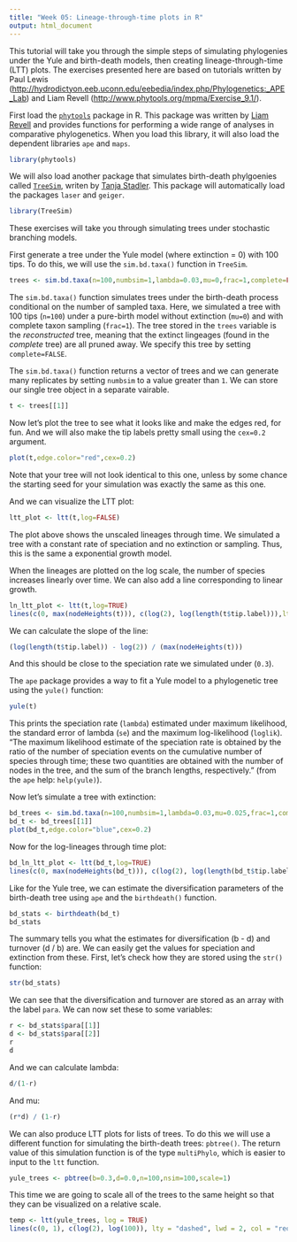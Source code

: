 ```yaml
---
title: "Week 05: Lineage-through-time plots in R"
output: html_document
---
```


This tutorial will take you through the simple steps of simulating phylogenies under the Yule and birth-death models, then creating lineage-through-time (LTT) plots. The exercises presented here are based on tutorials written by Paul Lewis ([http://hydrodictyon.eeb.uconn.edu/eebedia/index.php/Phylogenetics:_APE_Lab](http://hydrodictyon.eeb.uconn.edu/eebedia/index.php/Phylogenetics:_APE_Lab)) and Liam Revell ([http://www.phytools.org/mpma/Exercise_9.1/](http://www.phytools.org/mpma/Exercise_9.1/)).

First load the [`phytools`](http://www.phytools.org/) package in R. This package was written by [Liam Revell](http://blog.phytools.org/) and provides functions for performing a wide range of analyses in comparative phylogenetics. When you load this library, it will also load the dependent libraries `ape` and `maps`.

```r
library(phytools)
```

We will also load another package that simulates birth-death phylgoenies called [`TreeSim`](https://cran.r-project.org/web/packages/TreeSim/index.html), writen by [Tanja Stadler](https://www.bsse.ethz.ch/cevo). This package will automatically load the packages `laser` and `geiger`. 

```r
library(TreeSim)
```

These exercises will take you through simulating trees under stochastic branching models. 

First generate a tree under the Yule model (where extinction = 0) with 100 tips. To do this, we will use the `sim.bd.taxa()` function in `TreeSim`. 

```r
trees <- sim.bd.taxa(n=100,numbsim=1,lambda=0.03,mu=0,frac=1,complete=FALSE)
```

The `sim.bd.taxa()` function simulates trees under the birth-death process conditional on the number of sampled taxa. Here, we simulated a tree with 100 tips (`n=100`) under a pure-birth model without extinction (`mu=0`) and with complete taxon sampling (`frac=1`). The tree stored in the `trees` variable is the _reconstructed_ tree, meaning that the extinct lingeages (found in the _complete_ tree) are all pruned away. We specify this tree by setting `complete=FALSE`. 

The `sim.bd.taxa()` function returns a vector of trees and we can generate many replicates by setting `numbsim` to a value greater than `1`. We can store our single tree object in a separate vairable.

```r
t <- trees[[1]]
```

Now let's plot the tree to see what it looks like and make the edges red, for fun. And we will also make the tip labels pretty small using the `cex=0.2` argument.

```r
plot(t,edge.color="red",cex=0.2)
```

Note that your tree will not look identical to this one, unless by some chance the starting seed for your simulation was exactly the same as this one.

And we can visualize the LTT plot:

```r
ltt_plot <- ltt(t,log=FALSE)
```

The plot above shows the unscaled lineages through time. We simulated a tree with a constant rate of speciation and no extinction or sampling. Thus, this is the same a exponential growth model.

When the lineages are plotted on the log scale, the number of species increases linearly over time. We can also add a line corresponding to linear growth.

```r
ln_ltt_plot <- ltt(t,log=TRUE)
lines(c(0, max(nodeHeights(t))), c(log(2), log(length(t$tip.label))),lty = "dashed", lwd = 2, col = "red")
```


We can calculate the slope of the line:

```r
(log(length(t$tip.label)) - log(2)) / (max(nodeHeights(t)))
```

And this should be close to the speciation rate we simulated under (`0.3`).

The `ape` package provides a way to fit a Yule model to a phylogenetic tree using the `yule()` function:

```r
yule(t)
```

This prints the speciation rate (`lambda`) estimated under maximum likelihood, the standard error of lambda (`se`) and the maximum log-likelihood (`loglik`). "The maximum likelihood estimate of the speciation rate is obtained by the ratio of the number of speciation events on the cumulative number of species through time; these two quantities are obtained with the number of nodes in the tree, and the sum of the branch lengths, respectively." (from the `ape` help: `help(yule)`).

Now let's simulate a tree with extinction:

```r
bd_trees <- sim.bd.taxa(n=100,numbsim=1,lambda=0.03,mu=0.025,frac=1,complete=FALSE)
bd_t <- bd_trees[[1]]
plot(bd_t,edge.color="blue",cex=0.2)
```

Now for the log-lineages through time plot:

```r
bd_ln_ltt_plot <- ltt(bd_t,log=TRUE)
lines(c(0, max(nodeHeights(bd_t))), c(log(2), log(length(bd_t$tip.label))),lty = "dashed", lwd = 2, col = "red")
```

Like for the Yule tree, we can estimate the diversification parameters of the birth-death tree using `ape` and the `birthdeath()` function.

```r
bd_stats <- birthdeath(bd_t)
bd_stats
```

The summary tells you what the estimates for diversification (b - d) and turnover (d / b) are. We can easily get the values for speciation and extinction from these. First, let's check how they are stored using the `str()` function:

```r
str(bd_stats)
```

We can see that the diversification and turnover are stored as an array with the label `para`. We can now set these to some variables:

```r
r <- bd_stats$para[[1]]
d <- bd_stats$para[[2]]
r
d
```

And we can calculate lambda:

```r
d/(1-r)
```

And mu:

```r
(r*d) / (1-r)
```

We can also produce LTT plots for lists of trees. To do this we will use a different function for simulating the birth-death trees: `pbtree()`. The return value of this simulation function is of the type `multiPhylo`, which is easier to input to the `ltt` function. 

```r
yule_trees <- pbtree(b=0.3,d=0.0,n=100,nsim=100,scale=1)
```

This time we are going to scale all of the trees to the same height so that they can be visualized on a relative scale.

```r
temp <- ltt(yule_trees, log = TRUE)
lines(c(0, 1), c(log(2), log(100)), lty = "dashed", lwd = 2, col = "red")
```
